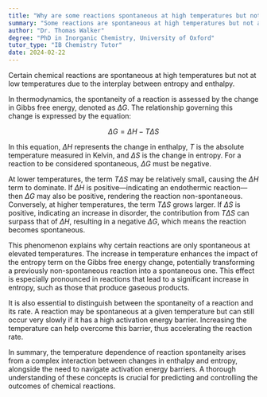 ```yaml
---
title: "Why are some reactions spontaneous at high temperatures but not at low temperatures?"
summary: "Some reactions are spontaneous at high temperatures but not at low due to changes in entropy and enthalpy."
author: "Dr. Thomas Walker"
degree: "PhD in Inorganic Chemistry, University of Oxford"
tutor_type: "IB Chemistry Tutor"
date: 2024-02-22
---
```


Certain chemical reactions are spontaneous at high temperatures but not at low temperatures due to the interplay between entropy and enthalpy. 

In thermodynamics, the spontaneity of a reaction is assessed by the change in Gibbs free energy, denoted as $\Delta G$. The relationship governing this change is expressed by the equation:

$$
\Delta G = \Delta H - T\Delta S
$$

In this equation, $\Delta H$ represents the change in enthalpy, $T$ is the absolute temperature measured in Kelvin, and $\Delta S$ is the change in entropy. For a reaction to be considered spontaneous, $\Delta G$ must be negative.

At lower temperatures, the term $T\Delta S$ may be relatively small, causing the $\Delta H$ term to dominate. If $\Delta H$ is positive—indicating an endothermic reaction—then $\Delta G$ may also be positive, rendering the reaction non-spontaneous. Conversely, at higher temperatures, the term $T\Delta S$ grows larger. If $\Delta S$ is positive, indicating an increase in disorder, the contribution from $T\Delta S$ can surpass that of $\Delta H$, resulting in a negative $\Delta G$, which means the reaction becomes spontaneous.

This phenomenon explains why certain reactions are only spontaneous at elevated temperatures. The increase in temperature enhances the impact of the entropy term on the Gibbs free energy change, potentially transforming a previously non-spontaneous reaction into a spontaneous one. This effect is especially pronounced in reactions that lead to a significant increase in entropy, such as those that produce gaseous products.

It is also essential to distinguish between the spontaneity of a reaction and its rate. A reaction may be spontaneous at a given temperature but can still occur very slowly if it has a high activation energy barrier. Increasing the temperature can help overcome this barrier, thus accelerating the reaction rate.

In summary, the temperature dependence of reaction spontaneity arises from a complex interaction between changes in enthalpy and entropy, alongside the need to navigate activation energy barriers. A thorough understanding of these concepts is crucial for predicting and controlling the outcomes of chemical reactions.
    
